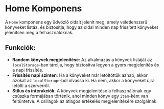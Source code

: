 # Home Komponens

A `Home` komponens egy üdvözlő oldalt jelenít meg, amely véletlenszerű könyveket listáz, és biztosítja, hogy az oldal minden nap frissített könyveket jelenítsen meg a felhasználóknak.

## **Funkciók**:
- **Random könyvek megjelenítése**: Az alkalmazás a könyvek listáját az `localStorage`-ban tárolja, hogy biztosítva legyen a gyors megjelenítés és a napi frissítés.
- **Frissítés napi szinten**: Ha a könyveket már letöltöttük aznap, akkor azokat az `localStorage`-ból olvassa ki. Ha nem, akkor a könyveket újra letölti a szerverről.
- **Stílus és interakciók**: A könyvek megjelenítése a felhasználónak egy csúszka formájában történik, ahol minden könyv egy `item`-ként van feltüntetve. A csillagok az átlagos értékelés megjelenítésére szolgálnak.